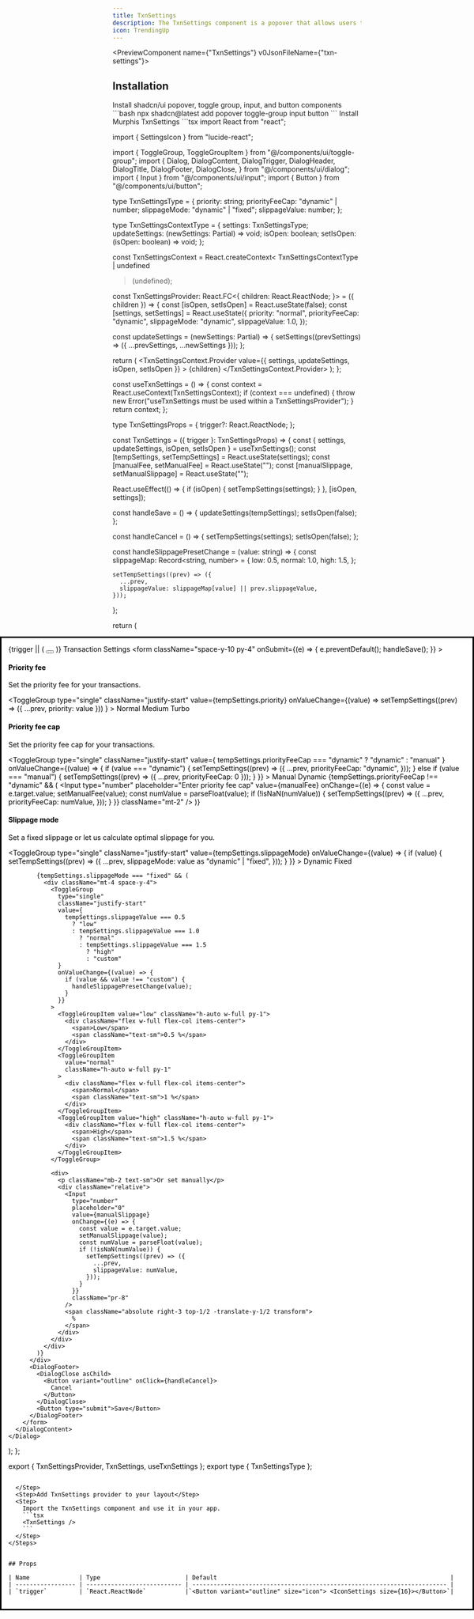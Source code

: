 ```yaml
---
title: TxnSettings
description: The TxnSettings component is a popover that allows users to set the transaction priority, fee cap, and other transaction settings.
icon: TrendingUp
---
```


<PreviewComponent name={"TxnSettings"} v0JsonFileName={"txn-settings"}>
  <TxnSettings />
</PreviewComponent>
## Installation

<Steps>
  <Step>
    Install shadcn/ui popover, toggle group, input, and button components
    ```bash
    npx shadcn@latest add popover toggle-group input button
    ```
  </Step>
  <Step>
  Install Murphis TxnSettings
  ```tsx
  import React from "react";

import { SettingsIcon } from "lucide-react";

import { ToggleGroup, ToggleGroupItem } from "@/components/ui/toggle-group";
import {
  Dialog,
  DialogContent,
  DialogTrigger,
  DialogHeader,
  DialogTitle,
  DialogFooter,
  DialogClose,
} from "@/components/ui/dialog";
import { Input } from "@/components/ui/input";
import { Button } from "@/components/ui/button";

type TxnSettingsType = {
  priority: string;
  priorityFeeCap: "dynamic" | number;
  slippageMode: "dynamic" | "fixed";
  slippageValue: number;
};

type TxnSettingsContextType = {
  settings: TxnSettingsType;
  updateSettings: (newSettings: Partial<TxnSettingsType>) => void;
  isOpen: boolean;
  setIsOpen: (isOpen: boolean) => void;
};

const TxnSettingsContext = React.createContext<
  TxnSettingsContextType | undefined
>(undefined);

const TxnSettingsProvider: React.FC<{
  children: React.ReactNode;
}> = ({ children }) => {
  const [isOpen, setIsOpen] = React.useState(false);
  const [settings, setSettings] = React.useState<TxnSettingsType>({
    priority: "normal",
    priorityFeeCap: "dynamic",
    slippageMode: "dynamic",
    slippageValue: 1.0,
  });

  const updateSettings = (newSettings: Partial<TxnSettingsType>) => {
    setSettings((prevSettings) => ({ ...prevSettings, ...newSettings }));
  };

  return (
    <TxnSettingsContext.Provider
      value={{ settings, updateSettings, isOpen, setIsOpen }}
    >
      {children}
    </TxnSettingsContext.Provider>
  );
};

const useTxnSettings = () => {
  const context = React.useContext(TxnSettingsContext);
  if (context === undefined) {
    throw new Error("useTxnSettings must be used within a TxnSettingsProvider");
  }
  return context;
};

type TxnSettingsProps = {
  trigger?: React.ReactNode;
};

const TxnSettings = ({ trigger }: TxnSettingsProps) => {
  const { settings, updateSettings, isOpen, setIsOpen } = useTxnSettings();
  const [tempSettings, setTempSettings] =
    React.useState<TxnSettingsType>(settings);
  const [manualFee, setManualFee] = React.useState("");
  const [manualSlippage, setManualSlippage] = React.useState("");

  React.useEffect(() => {
    if (isOpen) {
      setTempSettings(settings);
    }
  }, [isOpen, settings]);

  const handleSave = () => {
    updateSettings(tempSettings);
    setIsOpen(false);
  };

  const handleCancel = () => {
    setTempSettings(settings);
    setIsOpen(false);
  };

  const handleSlippagePresetChange = (value: string) => {
    const slippageMap: Record<string, number> = {
      low: 0.5,
      normal: 1.0,
      high: 1.5,
    };

    setTempSettings((prev) => ({
      ...prev,
      slippageValue: slippageMap[value] || prev.slippageValue,
    }));
  };

  return (
    <Dialog open={isOpen} onOpenChange={setIsOpen}>
      <DialogTrigger asChild>
        {trigger || (
          <Button variant="outline" size="icon">
            <SettingsIcon size={16} />
          </Button>
        )}
      </DialogTrigger>
      <DialogContent className="sm:max-w-[425px]">
        <DialogHeader>
          <DialogTitle>Transaction Settings</DialogTitle>
        </DialogHeader>
        <form
          className="space-y-10 py-4"
          onSubmit={(e) => {
            e.preventDefault();
            handleSave();
          }}
        >
          <div className="space-y-4">
            <div className="space-y-2">
              <h4 className="font-medium">Priority fee</h4>
              <p className="text-sm text-muted-foreground">
                Set the priority fee for your transactions.
              </p>
            </div>
            <ToggleGroup
              type="single"
              className="justify-start"
              value={tempSettings.priority}
              onValueChange={(value) =>
                setTempSettings((prev) => ({ ...prev, priority: value }))
              }
            >
              <ToggleGroupItem value="normal">Normal</ToggleGroupItem>
              <ToggleGroupItem value="medium">Medium</ToggleGroupItem>
              <ToggleGroupItem value="turbo">Turbo</ToggleGroupItem>
            </ToggleGroup>
          </div>
          <div className="space-y-4">
            <div className="space-y-2">
              <h4 className="font-medium">Priority fee cap</h4>
              <p className="text-sm text-muted-foreground">
                Set the priority fee cap for your transactions.
              </p>
            </div>
            <ToggleGroup
              type="single"
              className="justify-start"
              value={
                tempSettings.priorityFeeCap === "dynamic" ? "dynamic" : "manual"
              }
              onValueChange={(value) => {
                if (value === "dynamic") {
                  setTempSettings((prev) => ({
                    ...prev,
                    priorityFeeCap: "dynamic",
                  }));
                } else if (value === "manual") {
                  setTempSettings((prev) => ({ ...prev, priorityFeeCap: 0 }));
                }
              }}
            >
              <ToggleGroupItem value="manual">Manual</ToggleGroupItem>
              <ToggleGroupItem value="dynamic">Dynamic</ToggleGroupItem>
            </ToggleGroup>
            {tempSettings.priorityFeeCap !== "dynamic" && (
              <Input
                type="number"
                placeholder="Enter priority fee cap"
                value={manualFee}
                onChange={(e) => {
                  const value = e.target.value;
                  setManualFee(value);
                  const numValue = parseFloat(value);
                  if (!isNaN(numValue)) {
                    setTempSettings((prev) => ({
                      ...prev,
                      priorityFeeCap: numValue,
                    }));
                  }
                }}
                className="mt-2"
              />
            )}
          </div>
          <div className="space-y-4">
            <div className="space-y-2">
              <h4 className="font-medium">Slippage mode</h4>
              <p className="text-sm text-muted-foreground">
                Set a fixed slippage or let us calculate optimal slippage for
                you.
              </p>
            </div>
            <ToggleGroup
              type="single"
              className="justify-start"
              value={tempSettings.slippageMode}
              onValueChange={(value) => {
                if (value) {
                  setTempSettings((prev) => ({
                    ...prev,
                    slippageMode: value as "dynamic" | "fixed",
                  }));
                }
              }}
            >
              <ToggleGroupItem value="dynamic">Dynamic</ToggleGroupItem>
              <ToggleGroupItem value="fixed">Fixed</ToggleGroupItem>
            </ToggleGroup>

            {tempSettings.slippageMode === "fixed" && (
              <div className="mt-4 space-y-4">
                <ToggleGroup
                  type="single"
                  className="justify-start"
                  value={
                    tempSettings.slippageValue === 0.5
                      ? "low"
                      : tempSettings.slippageValue === 1.0
                        ? "normal"
                        : tempSettings.slippageValue === 1.5
                          ? "high"
                          : "custom"
                  }
                  onValueChange={(value) => {
                    if (value && value !== "custom") {
                      handleSlippagePresetChange(value);
                    }
                  }}
                >
                  <ToggleGroupItem value="low" className="h-auto w-full py-1">
                    <div className="flex w-full flex-col items-center">
                      <span>Low</span>
                      <span className="text-sm">0.5 %</span>
                    </div>
                  </ToggleGroupItem>
                  <ToggleGroupItem
                    value="normal"
                    className="h-auto w-full py-1"
                  >
                    <div className="flex w-full flex-col items-center">
                      <span>Normal</span>
                      <span className="text-sm">1 %</span>
                    </div>
                  </ToggleGroupItem>
                  <ToggleGroupItem value="high" className="h-auto w-full py-1">
                    <div className="flex w-full flex-col items-center">
                      <span>High</span>
                      <span className="text-sm">1.5 %</span>
                    </div>
                  </ToggleGroupItem>
                </ToggleGroup>

                <div>
                  <p className="mb-2 text-sm">Or set manually</p>
                  <div className="relative">
                    <Input
                      type="number"
                      placeholder="0"
                      value={manualSlippage}
                      onChange={(e) => {
                        const value = e.target.value;
                        setManualSlippage(value);
                        const numValue = parseFloat(value);
                        if (!isNaN(numValue)) {
                          setTempSettings((prev) => ({
                            ...prev,
                            slippageValue: numValue,
                          }));
                        }
                      }}
                      className="pr-8"
                    />
                    <span className="absolute right-3 top-1/2 -translate-y-1/2 transform">
                      %
                    </span>
                  </div>
                </div>
              </div>
            )}
          </div>
          <DialogFooter>
            <DialogClose asChild>
              <Button variant="outline" onClick={handleCancel}>
                Cancel
              </Button>
            </DialogClose>
            <Button type="submit">Save</Button>
          </DialogFooter>
        </form>
      </DialogContent>
    </Dialog>
  );
};

export { TxnSettingsProvider, TxnSettings, useTxnSettings };
export type { TxnSettingsType };
```

  </Step>
  <Step>Add TxnSettings provider to your layout</Step>
  <Step>
    Import the TxnSettings component and use it in your app. 
    ```tsx
    <TxnSettings />
    ```
  </Step>
</Steps>


## Props

| Name              | Type                        | Default                                                                  |
| ----------------- | --------------------------- | ------------------------------------------------------------------------ |
| `trigger`         | `React.ReactNode`           |`<Button variant="outline" size="icon"> <IconSettings size={16}></Button>`|
